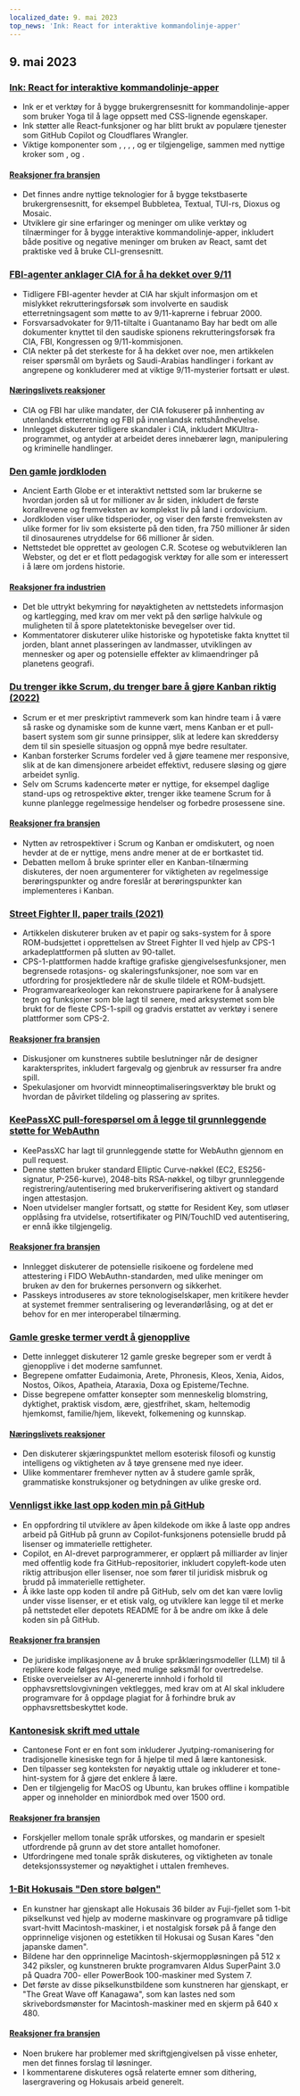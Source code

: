 ```yaml
---
localized_date: 9. mai 2023
top_news: 'Ink: React for interaktive kommandolinje-apper'
---
```




<CallToAction />

<Steps>

## 9. mai 2023

### [Ink: React for interaktive kommandolinje-apper](https://github.com/vadimdemedes/ink)

- Ink er et verktøy for å bygge brukergrensesnitt for kommandolinje-apper som bruker Yoga til å lage oppsett med CSS-lignende egenskaper.
- Ink støtter alle React-funksjoner og har blitt brukt av populære tjenester som GitHub Copilot og Cloudflares Wrangler.
- Viktige komponenter som <Box>, <Text>, <Newline>, <Spacer>, <Static> og <Transform> er tilgjengelige, sammen med nyttige kroker som <useInput>, <useStdin> og <useFocus>.

#### [Reaksjoner fra bransjen](http://news.ycombinator.com/item?id=35863837)

- Det finnes andre nyttige teknologier for å bygge tekstbaserte brukergrensesnitt, for eksempel Bubbletea, Textual, TUI-rs, Dioxus og Mosaic.
- Utviklere gir sine erfaringer og meninger om ulike verktøy og tilnærminger for å bygge interaktive kommandolinje-apper, inkludert både positive og negative meninger om bruken av React, samt det praktiske ved å bruke CLI-grensesnitt.

### [FBI-agenter anklager CIA for å ha dekket over 9/11](https://www.spytalk.co/p/exclusive-fbi-agents-accuse-cia-of)

- Tidligere FBI-agenter hevder at CIA har skjult informasjon om et mislykket rekrutteringsforsøk som involverte en saudisk etterretningsagent som møtte to av 9/11-kaprerne i februar 2000.
- Forsvarsadvokater for 9/11-tiltalte i Guantanamo Bay har bedt om alle dokumenter knyttet til den saudiske spionens rekrutteringsforsøk fra CIA, FBI, Kongressen og 9/11-kommisjonen.
- CIA nekter på det sterkeste for å ha dekket over noe, men artikkelen reiser spørsmål om byråets og Saudi-Arabias handlinger i forkant av angrepene og konkluderer med at viktige 9/11-mysterier fortsatt er uløst.

#### [Næringslivets reaksjoner](http://news.ycombinator.com/item?id=35862656)

- CIA og FBI har ulike mandater, der CIA fokuserer på innhenting av utenlandsk etterretning og FBI på innenlandsk rettshåndhevelse.
- Innlegget diskuterer tidligere skandaler i CIA, inkludert MKUltra-programmet, og antyder at arbeidet deres innebærer løgn, manipulering og kriminelle handlinger.

### [Den gamle jordkloden](https://dinosaurpictures.org/ancient-earth/#470)

- Ancient Earth Globe er et interaktivt nettsted som lar brukerne se hvordan jorden så ut for millioner av år siden, inkludert de første korallrevene og fremveksten av komplekst liv på land i ordovicium.
- Jordkloden viser ulike tidsperioder, og viser den første fremveksten av ulike former for liv som eksisterte på den tiden, fra 750 millioner år siden til dinosaurenes utryddelse for 66 millioner år siden.
- Nettstedet ble opprettet av geologen C.R. Scotese og webutvikleren Ian Webster, og det er et flott pedagogisk verktøy for alle som er interessert i å lære om jordens historie.

#### [Reaksjoner fra industrien](http://news.ycombinator.com/item?id=35856820)

- Det ble uttrykt bekymring for nøyaktigheten av nettstedets informasjon og kartlegging, med krav om mer vekt på den sørlige halvkule og muligheten til å spore platetektoniske bevegelser over tid.
- Kommentatorer diskuterer ulike historiske og hypotetiske fakta knyttet til jorden, blant annet plasseringen av landmasser, utviklingen av mennesker og aper og potensielle effekter av klimaendringer på planetens geografi.

### [Du trenger ikke Scrum, du trenger bare å gjøre Kanban riktig (2022)](https://lucasfcosta.com/2022/10/02/scrum-versus-kanban.html)

- Scrum er et mer preskriptivt rammeverk som kan hindre team i å være så raske og dynamiske som de kunne vært, mens Kanban er et pull-basert system som gir sunne prinsipper, slik at ledere kan skreddersy dem til sin spesielle situasjon og oppnå mye bedre resultater.
- Kanban forsterker Scrums fordeler ved å gjøre teamene mer responsive, slik at de kan dimensjonere arbeidet effektivt, redusere sløsing og gjøre arbeidet synlig.
- Selv om Scrums kadencerte møter er nyttige, for eksempel daglige stand-ups og retrospektive økter, trenger ikke teamene Scrum for å kunne planlegge regelmessige hendelser og forbedre prosessene sine.

#### [Reaksjoner fra bransjen](http://news.ycombinator.com/item?id=35857463)

- Nytten av retrospektiver i Scrum og Kanban er omdiskutert, og noen hevder at de er nyttige, mens andre mener at de er bortkastet tid.
- Debatten mellom å bruke sprinter eller en Kanban-tilnærming diskuteres, der noen argumenterer for viktigheten av regelmessige berøringspunkter og andre foreslår at berøringspunkter kan implementeres i Kanban.

### [Street Fighter II, paper trails (2021)](https://fabiensanglard.net/sf2_sheets/index.html)

- Artikkelen diskuterer bruken av et papir og saks-system for å spore ROM-budsjettet i opprettelsen av Street Fighter II ved hjelp av CPS-1 arkadeplattformen på slutten av 90-tallet.
- CPS-1-plattformen hadde kraftige grafiske gjengivelsesfunksjoner, men begrensede rotasjons- og skaleringsfunksjoner, noe som var en utfordring for prosjektledere når de skulle tildele et ROM-budsjett.
- Programvarearkeologer kan rekonstruere papirarkene for å analysere tegn og funksjoner som ble lagt til senere, med arksystemet som ble brukt for de fleste CPS-1-spill og gradvis erstattet av verktøy i senere plattformer som CPS-2.

#### [Reaksjoner fra bransjen](http://news.ycombinator.com/item?id=35859338)

- Diskusjoner om kunstneres subtile beslutninger når de designer karaktersprites, inkludert fargevalg og gjenbruk av ressurser fra andre spill.
- Spekulasjoner om hvorvidt minneoptimaliseringsverktøy ble brukt og hvordan de påvirket tildeling og plassering av sprites.

### [KeePassXC pull-forespørsel om å legge til grunnleggende støtte for WebAuthn](https://github.com/keepassxreboot/keepassxc/pull/8825)

- KeePassXC har lagt til grunnleggende støtte for WebAuthn gjennom en pull request.
- Denne støtten bruker standard Elliptic Curve-nøkkel (EC2, ES256-signatur, P-256-kurve), 2048-bits RSA-nøkkel, og tilbyr grunnleggende registrering/autentisering med brukerverifisering aktivert og standard ingen attestasjon.
- Noen utvidelser mangler fortsatt, og støtte for Resident Key, som utløser opplåsing fra utvidelse, rotsertifikater og PIN/TouchID ved autentisering, er ennå ikke tilgjengelig.

#### [Reaksjoner fra bransjen](http://news.ycombinator.com/item?id=35859877)

- Innlegget diskuterer de potensielle risikoene og fordelene med attestering i FIDO WebAuthn-standarden, med ulike meninger om bruken av den for brukernes personvern og sikkerhet.
- Passkeys introduseres av store teknologiselskaper, men kritikere hevder at systemet fremmer sentralisering og leverandørlåsing, og at det er behov for en mer interoperabel tilnærming.

### [Gamle greske termer verdt å gjenopplive](https://classicalwisdom.substack.com/p/12-ancient-greek-terms-that-should)

- Dette innlegget diskuterer 12 gamle greske begreper som er verdt å gjenopplive i det moderne samfunnet.
- Begrepene omfatter Eudaimonia, Arete, Phronesis, Kleos, Xenia, Aidos, Nostos, Oikos, Apatheia, Ataraxia, Doxa og Episteme/Techne.
- Disse begrepene omfatter konsepter som menneskelig blomstring, dyktighet, praktisk visdom, ære, gjestfrihet, skam, heltemodig hjemkomst, familie/hjem, likevekt, folkemening og kunnskap.

#### [Næringslivets reaksjoner](http://news.ycombinator.com/item?id=35867935)

- Den diskuterer skjæringspunktet mellom esoterisk filosofi og kunstig intelligens og viktigheten av å tøye grensene med nye ideer.
- Ulike kommentarer fremhever nytten av å studere gamle språk, grammatiske konstruksjoner og betydningen av ulike greske ord.

### [Vennligst ikke last opp koden min på GitHub](https://nogithub.codeberg.page/)

- En oppfordring til utviklere av åpen kildekode om ikke å laste opp andres arbeid på GitHub på grunn av Copilot-funksjonens potensielle brudd på lisenser og immaterielle rettigheter.
- Copilot, en AI-drevet parprogrammerer, er opplært på milliarder av linjer med offentlig kode fra GitHub-repositorier, inkludert copyleft-kode uten riktig attribusjon eller lisenser, noe som fører til juridisk misbruk og brudd på immaterielle rettigheter.
- Å ikke laste opp koden til andre på GitHub, selv om det kan være lovlig under visse lisenser, er et etisk valg, og utviklere kan legge til et merke på nettstedet eller depotets README for å be andre om ikke å dele koden sin på GitHub.

#### [Reaksjoner fra bransjen](http://news.ycombinator.com/item?id=35859142)

- De juridiske implikasjonene av å bruke språklæringsmodeller (LLM) til å replikere kode følges nøye, med mulige søksmål for overtredelse.
- Etiske overveielser av AI-genererte innhold i forhold til opphavsrettslovgivningen vektlegges, med krav om at AI skal inkludere programvare for å oppdage plagiat for å forhindre bruk av opphavsrettsbeskyttet kode.

### [Kantonesisk skrift med uttale](https://visual-fonts.com/)

- Cantonese Font er en font som inkluderer Jyutping-romanisering for tradisjonelle kinesiske tegn for å hjelpe til med å lære kantonesisk.
- Den tilpasser seg konteksten for nøyaktig uttale og inkluderer et tone-hint-system for å gjøre det enklere å lære.
- Den er tilgjengelig for MacOS og Ubuntu, kan brukes offline i kompatible apper og inneholder en miniordbok med over 1500 ord.

#### [Reaksjoner fra bransjen](http://news.ycombinator.com/item?id=35867275)

- Forskjeller mellom tonale språk utforskes, og mandarin er spesielt utfordrende på grunn av det store antallet homofoner.
- Utfordringene med tonale språk diskuteres, og viktigheten av tonale deteksjonssystemer og nøyaktighet i uttalen fremheves.

### [1-Bit Hokusais "Den store bølgen"](https://www.hypertalking.com/2023/05/08/1-bit-pixel-art-of-hokusais-the-great-wave-off-kanagawa/)

- En kunstner har gjenskapt alle Hokusais 36 bilder av Fuji-fjellet som 1-bit pikselkunst ved hjelp av moderne maskinvare og programvare på tidlige svart-hvitt Macintosh-maskiner, i et nostalgisk forsøk på å fange den opprinnelige visjonen og estetikken til Hokusai og Susan Kares "den japanske damen".
- Bildene har den opprinnelige Macintosh-skjermoppløsningen på 512 x 342 piksler, og kunstneren brukte programvaren Aldus SuperPaint 3.0 på Quadra 700- eller PowerBook 100-maskiner med System 7.
- Det første av disse pikselkunstbildene som kunstneren har gjenskapt, er "The Great Wave off Kanagawa", som kan lastes ned som skrivebordsmønster for Macintosh-maskiner med en skjerm på 640 x 480.

#### [Reaksjoner fra bransjen](http://news.ycombinator.com/item?id=35866283)

- Noen brukere har problemer med skriftgjengivelsen på visse enheter, men det finnes forslag til løsninger.
- I kommentarene diskuteres også relaterte emner som dithering, lasergravering og Hokusais arbeid generelt.

</Steps>
